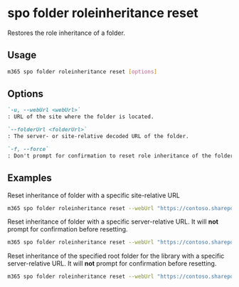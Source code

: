 
# spo folder roleinheritance reset

Restores the role inheritance of a folder.

## Usage

```sh
m365 spo folder roleinheritance reset [options]
```

## Options

```md definition-list
`-u, --webUrl <webUrl>`
: URL of the site where the folder is located.

`--folderUrl <folderUrl>`
: The server- or site-relative decoded URL of the folder.

`-f, --force`
: Don't prompt for confirmation to reset role inheritance of the folder.
```

<Global />

## Examples

Reset inheritance of folder with a specific site-relative URL

```sh
m365 spo folder roleinheritance reset --webUrl "https://contoso.sharepoint.com/sites/project-x" --folderUrl "Shared Documents/TestFolder"
```

Reset inheritance of folder with a specific server-relative URL. It will **not** prompt for confirmation before resetting.

```sh
m365 spo folder roleinheritance reset --webUrl "https://contoso.sharepoint.com/sites/project-x" --folderUrl "/sites/project-x/Shared Documents/TestFolder" --force
```

Reset inheritance of the specified root folder for the library with a specific server-relative URL. It will **not** prompt for confirmation before resetting.

```sh
m365 spo folder roleinheritance reset --webUrl "https://contoso.sharepoint.com/sites/project-x" --folderUrl "/sites/project-x/Shared Documents" --force
```
